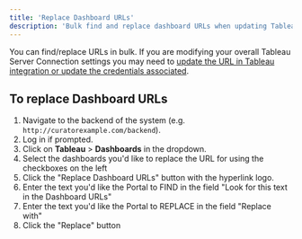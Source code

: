 ---
title: 'Replace Dashboard URLs'
description: 'Bulk find and replace dashboard URLs when updating Tableau Server connections'
---

You can find/replace URLs in bulk.  If you are modifying your overall Tableau Server Connection settings you may need to
[update the URL in Tableau integration or update the credentials associated](https://curator.interworks.com/page/kb/creating-integrationstableau-connection/rest-api-integration/1089).

## To replace Dashboard URLs

1. Navigate to the backend of the system (e.g. `http://curatorexample.com/backend`).
2. Log in if prompted.
3. Click on **Tableau** > **Dashboards** in the dropdown.
4. Select the dashboards you'd like to replace the URL for using the checkboxes on the left
5. Click the "Replace Dashboard URLs" button with the hyperlink logo.
6. Enter the text you'd like the Portal to FIND in the field "Look for this text in the Dashboard URLs"
7. Enter the text you'd like the Portal to REPLACE in the field "Replace with"
8. Click the "Replace" button
